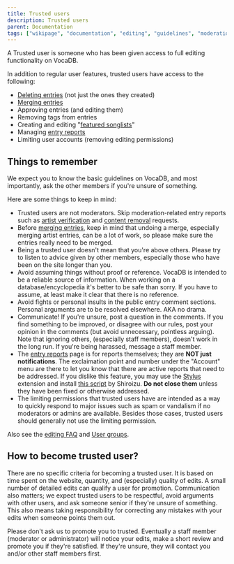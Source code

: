---
title: Trusted users
description: Trusted users
parent: Documentation
tags: ["wikipage", "documentation", "editing", "guidelines", "moderation", "user", "vocadb"]
---

A Trusted user is someone who has been given access to full editing functionality on VocaDB.

In addition to regular user features, trusted users have access to the following:
* [Deleting entries](/docs/other-guidelines/content-removal-guidelines) (not just the ones they created)
* [Merging entries](/docs/other-guidelines/merging-entries)
* Approving entries (and editing them)
* Removing tags from entries
* Creating and editing "[featured songlists](https://vocadb.net/SongList/Featured)"
* Managing [entry reports](/docs/pinned/entry-reports)
* Limiting user accounts (removing editing permissions)

## Things to remember

We expect you to know the basic guidelines on VocaDB, and most importantly, ask the other members if you're unsure of something.

Here are some things to keep in mind:
* Trusted users are not moderators. Skip moderation-related entry reports such as [artist verification](/docs/artists/artist-verification) and [content removal](/docs/other-guidelines/content-removal-guidelines) requests.
* Before [merging entries](/docs/other-guidelines/merging-entries), keep in mind that undoing a merge, especially merging artist entries, can be a lot of work, so please make sure the entries really need to be merged.
* Being a trusted user doesn't mean that you're above others. Please try to listen to advice given by other members, especially those who have been on the site longer than you.
* Avoid assuming things without proof or reference. VocaDB is intended to be a reliable source of information. When working on a database/encyclopedia it's better to be safe than sorry. If you have to assume, at least make it clear that there is no reference.
* Avoid fights or personal insults in the public entry comment sections. Personal arguments are to be resolved elsewhere. AKA no drama.
* Communicate! If you're unsure, post a question in the comments. If you find something to be improved, or disagree with our rules, post your opinion in the comments (but avoid unnecessary, pointless arguing). Note that ignoring others, (especially staff members), doesn't work in the long run. If you're being harassed, message a staff member.
* The [entry reports](https://vocadb.net/Admin/ViewEntryReports) page is for reports themselves; they are **NOT just notifications**. The exclaimation point and number under the "Account" menu are there to let you know that there are active reports that need to be addressed. If you dislike this feature, you may use the [Stylus](https://github.com/openstyles/stylus/) extension and install [this script](https://userstyles.world/style/19593/hide-vdb-notifs) by Shiroizu. **Do not close them** unless they have been fixed or otherwise addressed. 
* The limiting permissions that trusted users have are intended as a way to quickly respond to major issues such as spam or vandalism if no moderators or admins are available. Besides those cases, trusted users should generally not use the limiting permission.

Also see the [editing FAQ](/docs/pinned/vocadb-editing-faq) and [User groups](/docs/documentation/user-groups).

## How to become trusted user?

There are no specific criteria for becoming a trusted user. It is based on time spent on the website, quantity, and (especially) quality of edits. A small number of detailed edits can qualify a user for promotion. Communication also matters; we expect trusted users to be respectful, avoid arguments with other users, and ask someone senior if they're unsure of something. This also means taking responsibility for correcting any mistakes with your edits when someone points them out.

Please don't ask us to promote you to trusted. Eventually a staff member (moderator or administrator) will notice your edits, make a short review and promote you if they're satisfied. If they're unsure, they will contact you and/or other staff members first.